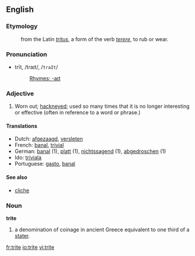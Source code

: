==English==

===Etymology===
:from the Latin ''[[tritus]]'', a form of the verb ''[[terere]]'', to rub or wear.

===Pronunciation===
*trīt, /traɪt/, /<tt>traIt</tt>/
*:[[Rhymes:English:-aɪt|Rhymes: -aɪt]]

===Adjective===
{{en-adj}}

# Worn out; [[hackneyed]]; used so many times that it is no longer interesting or effective (often in reference to a word or phrase.)

====Translations====
*Dutch: [[afgezaagd]], [[versleten]]
*French: [[banal]], [[trivial]]
*German: [[banal]] (1), [[platt]] (1), [[nichtssagend]] (1), [[abgedroschen]] (1)
*Ido: [[triviala]]
*Portuguese: [[gasto]], [[banal]]

====See also====
*[[cliche]]

===Noun===
'''trite'''
# a denomination of coinage in ancient Greece equivalent to one third of a [[stater]].

[[fr:trite]]
[[io:trite]]
[[vi:trite]]